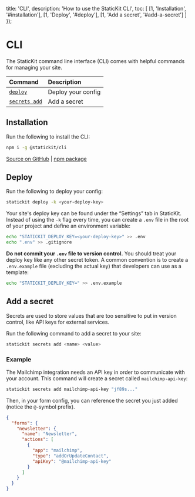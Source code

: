 
  title: 'CLI',
  description: 'How to use the StaticKit CLI',
  toc: [
    [1, 'Installation', '#installation'],
    [1, 'Deploy', '#deploy'],
    [1, 'Add a secret', '#add-a-secret']
  ]
});

# CLI

The StaticKit command line interface (CLI) comes with helpful commands for managing your site.

| Command                                              | Description                   |
| :--------------------------------------------------- | :---------------------------- |
| [`deploy`](#deploy)                                  | Deploy your config            |
| [`secrets add`](#add-a-secret)                       | Add a secret                  |

## Installation

Run the following to install the CLI:

```bash
npm i -g @statickit/cli
```

[Source on GitHub](https://github.com/unstacked/statickit-cli) | [npm package](https://www.npmjs.com/package/@statickit/cli)

## Deploy

Run the following to deploy your config:

```bash
statickit deploy -k <your-deploy-key>
```

Your site's deploy key can be found under the &ldquo;Settings&rdquo; tab in StaticKit. Instead of using the `-k` flag every time, you can create a `.env` file in the root of your project and define an environment variable:

```bash
echo "STATICKIT_DEPLOY_KEY=<your-deploy-key>" >> .env
echo ".env" >> .gitignore
```

**Do not commit your `.env` file to version control.** You should treat your deploy key like any other secret token. A common convention is to create a `.env.example` file (excluding the actual key) that developers can use as a template:

```bash
echo "STATICKIT_DEPLOY_KEY=" >> .env.example
```

## Add a secret

Secrets are used to store values that are too sensitive to put in version control, like API keys for external services.

Run the following command to add a secret to your site:

```bash
statickit secrets add <name> <value>
```

### Example

The Mailchimp integration needs an API key in order to communicate with your account. This command will create a secret called `mailchimp-api-key`:

```bash
statickit secrets add mailchimp-api-key "jf89s..."
```

Then, in your form config, you can reference the secret you just added (notice the `@`-symbol prefix).

```json highlight=9
{
  "forms": {
    "newsletter": {
      "name": "Newsletter",
      "actions": [
        {
          "app": "mailchimp",
          "type": "addOrUpdateContact",
          "apiKey": "@mailchimp-api-key"
        }
      ]
    }
  }
}
```
